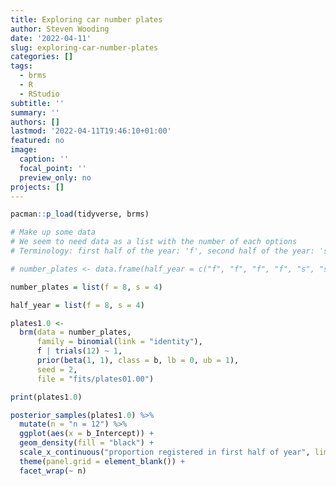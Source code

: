 ```yaml
---
title: Exploring car number plates
author: Steven Wooding
date: '2022-04-11'
slug: exploring-car-number-plates
categories: []
tags:
  - brms
  - R
  - RStudio
subtitle: ''
summary: ''
authors: []
lastmod: '2022-04-11T19:46:10+01:00'
featured: no
image:
  caption: ''
  focal_point: ''
  preview_only: no
projects: []
---
```

```r
pacman::p_load(tidyverse, brms) 
```

```r
# Make up some data
# We seem to need data as a list with the number of each options
# Terminology: first half of the year: 'f', second half of the year: 's'

# number_plates <- data.frame(half_year = c("f", "f", "f", "f", "s", "s", "f", "f", "f", "s", "f", "s"))

number_plates = list(f = 8, s = 4)

half_year = list(f = 8, s = 4)

plates1.0 <-
  brm(data = number_plates, 
      family = binomial(link = "identity"),
      f | trials(12) ~ 1,
      prior(beta(1, 1), class = b, lb = 0, ub = 1),
      seed = 2,
      file = "fits/plates01.00")

print(plates1.0)

posterior_samples(plates1.0) %>% 
  mutate(n = "n = 12") %>%
  ggplot(aes(x = b_Intercept)) +
  geom_density(fill = "black") +
  scale_x_continuous("proportion registered in first half of year", limits = c(0, 1)) +
  theme(panel.grid = element_blank()) +
  facet_wrap(~ n)

```


